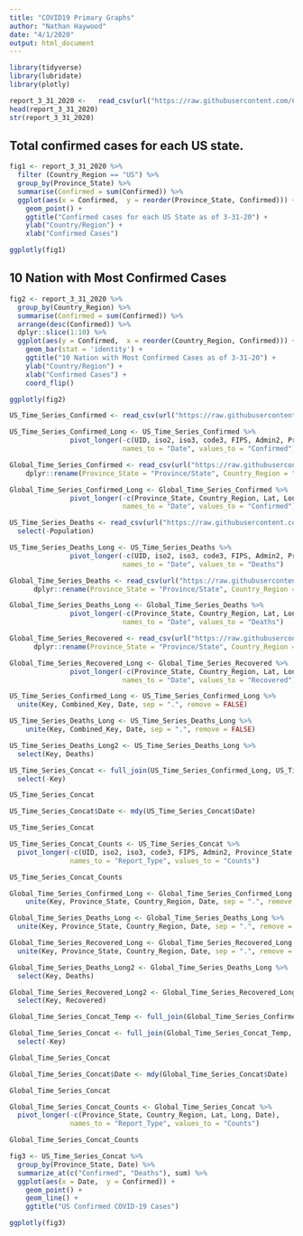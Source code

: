 ```yaml
---
title: "COVID19 Primary Graphs"
author: "Nathan Haywood"
date: "4/1/2020"
output: html_document
---
```


```r
library(tidyverse)
library(lubridate)
library(plotly)
```

```r
report_3_31_2020 <-   read_csv(url("https://raw.githubusercontent.com/CSSEGISandData/COVID-19/master/csse_covid_19_data/csse_covid_19_daily_reports/03-31-2020.csv"))
head(report_3_31_2020)
str(report_3_31_2020)
```


## Total confirmed cases for each US state.
```r
fig1 <- report_3_31_2020 %>% 
  filter (Country_Region == "US") %>%
  group_by(Province_State) %>%
  summarise(Confirmed = sum(Confirmed)) %>%
  ggplot(aes(x = Confirmed,  y = reorder(Province_State, Confirmed))) + 
    geom_point() +
    ggtitle("Confirmed cases for each US State as of 3-31-20") +
    ylab("Country/Region") +
    xlab("Confirmed Cases")

ggplotly(fig1)
```

## 10 Nation with Most Confirmed Cases
```r
fig2 <- report_3_31_2020 %>% 
  group_by(Country_Region) %>%
  summarise(Confirmed = sum(Confirmed)) %>%
  arrange(desc(Confirmed)) %>%
  dplyr::slice(1:10) %>%
  ggplot(aes(y = Confirmed,  x = reorder(Country_Region, Confirmed))) + 
    geom_bar(stat = 'identity') +
    ggtitle("10 Nation with Most Confirmed Cases as of 3-31-20") +
    ylab("Country/Region") +
    xlab("Confirmed Cases") +
    coord_flip()

ggplotly(fig2)
```

```r
US_Time_Series_Confirmed <- read_csv(url("https://raw.githubusercontent.com/CSSEGISandData/COVID-19/master/csse_covid_19_data/csse_covid_19_time_series/time_series_covid19_confirmed_US.csv"))

US_Time_Series_Confirmed_Long <- US_Time_Series_Confirmed %>% 
               pivot_longer(-c(UID, iso2, iso3, code3, FIPS, Admin2, Province_State, Country_Region, Lat, Long_, Combined_Key),
                            names_to = "Date", values_to = "Confirmed") 

Global_Time_Series_Confirmed <- read_csv(url("https://raw.githubusercontent.com/CSSEGISandData/COVID-19/master/csse_covid_19_data/csse_covid_19_time_series/time_series_covid19_confirmed_global.csv")) %>%
    dplyr::rename(Province_State = "Province/State", Country_Region = "Country/Region")

Global_Time_Series_Confirmed_Long <- Global_Time_Series_Confirmed %>% 
               pivot_longer(-c(Province_State, Country_Region, Lat, Long),
                            names_to = "Date", values_to = "Confirmed") 

US_Time_Series_Deaths <- read_csv(url("https://raw.githubusercontent.com/CSSEGISandData/COVID-19/master/csse_covid_19_data/csse_covid_19_time_series/time_series_covid19_deaths_US.csv")) %>%
  select(-Population)

US_Time_Series_Deaths_Long <- US_Time_Series_Deaths %>% 
               pivot_longer(-c(UID, iso2, iso3, code3, FIPS, Admin2, Province_State, Country_Region, Lat, Long_, Combined_Key),
                            names_to = "Date", values_to = "Deaths") 

Global_Time_Series_Deaths <- read_csv(url("https://raw.githubusercontent.com/CSSEGISandData/COVID-19/master/csse_covid_19_data/csse_covid_19_time_series/time_series_covid19_deaths_global.csv")) %>%
      dplyr::rename(Province_State = "Province/State", Country_Region = "Country/Region")

Global_Time_Series_Deaths_Long <- Global_Time_Series_Deaths %>% 
               pivot_longer(-c(Province_State, Country_Region, Lat, Long),
                            names_to = "Date", values_to = "Deaths") 

Global_Time_Series_Recovered <- read_csv(url("https://raw.githubusercontent.com/CSSEGISandData/COVID-19/master/csse_covid_19_data/csse_covid_19_time_series/time_series_covid19_recovered_global.csv")) %>%
      dplyr::rename(Province_State = "Province/State", Country_Region = "Country/Region")

Global_Time_Series_Recovered_Long <- Global_Time_Series_Recovered %>% 
               pivot_longer(-c(Province_State, Country_Region, Lat, Long),
                            names_to = "Date", values_to = "Recovered") 
```


```r
US_Time_Series_Confirmed_Long <- US_Time_Series_Confirmed_Long %>%
  unite(Key, Combined_Key, Date, sep = ".", remove = FALSE)

US_Time_Series_Deaths_Long <- US_Time_Series_Deaths_Long %>%
    unite(Key, Combined_Key, Date, sep = ".", remove = FALSE)

US_Time_Series_Deaths_Long2 <- US_Time_Series_Deaths_Long %>%
  select(Key, Deaths)

US_Time_Series_Concat <- full_join(US_Time_Series_Confirmed_Long, US_Time_Series_Deaths_Long2, by = c("Key")) %>%
  select(-Key)

US_Time_Series_Concat
```

```r
US_Time_Series_Concat$Date <- mdy(US_Time_Series_Concat$Date)

US_Time_Series_Concat
```

```r
US_Time_Series_Concat_Counts <- US_Time_Series_Concat %>%
  pivot_longer(-c(UID, iso2, iso3, code3, FIPS, Admin2, Province_State, Country_Region, Lat, Long_, Date, Combined_Key),
               names_to = "Report_Type", values_to = "Counts")

US_Time_Series_Concat_Counts
```


```r
Global_Time_Series_Confirmed_Long <- Global_Time_Series_Confirmed_Long %>%
    unite(Key, Province_State, Country_Region, Date, sep = ".", remove = FALSE)

Global_Time_Series_Deaths_Long <- Global_Time_Series_Deaths_Long %>%
  unite(Key, Province_State, Country_Region, Date, sep = ".", remove = FALSE)

Global_Time_Series_Recovered_Long <- Global_Time_Series_Recovered_Long %>%
  unite(Key, Province_State, Country_Region, Date, sep = ".", remove = FALSE)

Global_Time_Series_Deaths_Long2 <- Global_Time_Series_Deaths_Long %>%
  select(Key, Deaths)

Global_Time_Series_Recovered_Long2 <- Global_Time_Series_Recovered_Long %>%
  select(Key, Recovered)

Global_Time_Series_Concat_Temp <- full_join(Global_Time_Series_Confirmed_Long, Global_Time_Series_Deaths_Long2, by = c("Key"))

Global_Time_Series_Concat <- full_join(Global_Time_Series_Concat_Temp, Global_Time_Series_Recovered_Long2, by = c("Key")) %>%
  select(-Key)

Global_Time_Series_Concat
```

```r
Global_Time_Series_Concat$Date <- mdy(Global_Time_Series_Concat$Date)

Global_Time_Series_Concat
```

```r
Global_Time_Series_Concat_Counts <- Global_Time_Series_Concat %>% 
  pivot_longer(-c(Province_State, Country_Region, Lat, Long, Date),
               names_to = "Report_Type", values_to = "Counts")

Global_Time_Series_Concat_Counts
```

```r
fig3 <- US_Time_Series_Concat %>%
  group_by(Province_State, Date) %>%
  summarize_at(c("Confirmed", "Deaths"), sum) %>%
  ggplot(aes(x = Date,  y = Confirmed)) + 
    geom_point() +
    geom_line() +
    ggtitle("US Confirmed COVID-19 Cases")

ggplotly(fig3)
```

























